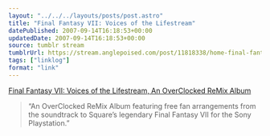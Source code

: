 ```yaml
---
layout: "../../../layouts/posts/post.astro"
title: "Final Fantasy VII: Voices of the Lifestream"
datePublished: 2007-09-14T16:18:53+00:00
updatedDate: 2007-09-14T16:18:53+00:00
source: tumblr stream
tumblrUrl: https://stream.anglepoised.com/post/11818338/home-final-fantasy-vii-voices-of-the
tags: ["linklog"]
format: "link"
---
```


[Final Fantasy VII: Voices of the Lifestream, An OverClocked ReMix Album][1]

> &ldquo;An OverClocked ReMix Album featuring free fan arrangements from the soundtrack to Square&rsquo;s legendary Final Fantasy VII for the Sony Playstation.&rdquo;

[1]: http://ff7.ocremix.org/
